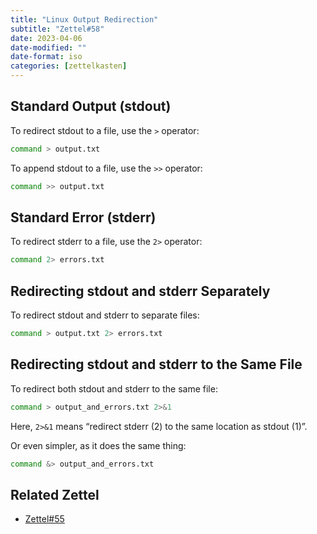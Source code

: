 ```yaml
---
title: "Linux Output Redirection"
subtitle: "Zettel#58"
date: 2023-04-06
date-modified: ""
date-format: iso
categories: [zettelkasten]
---
```

## Standard Output (stdout)

To redirect stdout to a file, use the `>` operator:

```bash
command > output.txt
```

To append stdout to a file, use the `>>` operator:

```bash
command >> output.txt
```

## Standard Error (stderr)

To redirect stderr to a file, use the `2>` operator:

```bash
command 2> errors.txt
```

## Redirecting stdout and stderr Separately

To redirect stdout and stderr to separate files:

```bash
command > output.txt 2> errors.txt
```

## Redirecting stdout and stderr to the Same File

To redirect both stdout and stderr to the same file:

```bash
command > output_and_errors.txt 2>&1
```

Here, `2>&1` means "redirect stderr (2) to the same location as stdout (1)".

Or even simpler, as it does the same thing:

```bash
command &> output_and_errors.txt
```

## Related Zettel

* [Zettel#55](/zettel/55)
